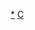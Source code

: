 {{Navbox
|name = 鴻鴻電影作品
|title = [[鴻鴻]]電影作品

|group1 = 
|list1=[[3橘之戀]] (1999) - [[人間喜劇 (2001年電影)|人間喜劇]] (2001) - [[空中花園 (電影)|空中花園]] (2001) - [[穿牆人]] (2007)
}}
<noinclude>
[[Category:鴻鴻電影|*]]
{{collapsible option}}
[[Category:台灣電影導演模板|C]]

</noinclude>